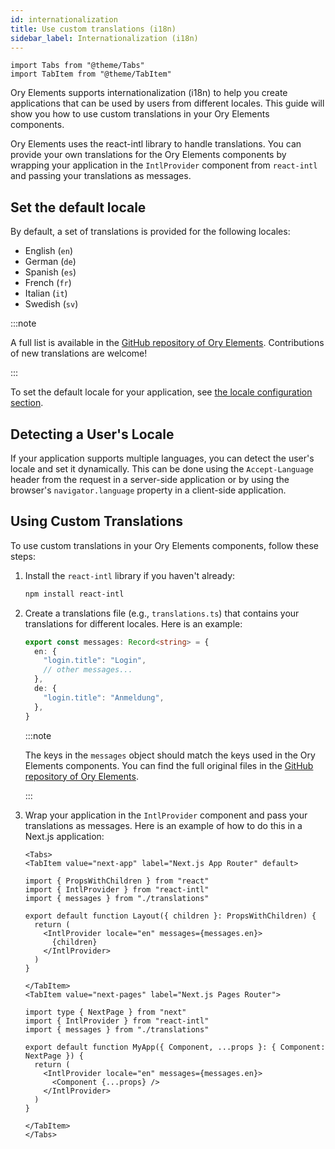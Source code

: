 ```yaml
---
id: internationalization
title: Use custom translations (i18n)
sidebar_label: Internationalization (i18n)
---
```


```mdx-code-block
import Tabs from "@theme/Tabs"
import TabItem from "@theme/TabItem"
```

Ory Elements supports internationalization (i18n) to help you create applications that can be used by users from different
locales. This guide will show you how to use custom translations in your Ory Elements components.

Ory Elements uses the react-intl library to handle translations. You can provide your own translations for the Ory Elements
components by wrapping your application in the `IntlProvider` component from `react-intl` and passing your translations as
messages.

## Set the default locale

By default, a set of translations is provided for the following locales:

- English (`en`)
- German (`de`)
- Spanish (`es`)
- French (`fr`)
- Italian (`it`)
- Swedish (`sv`)

:::note

A full list is available in the
[GitHub repository of Ory Elements](https://github.com/ory/elements/tree/main/packages/elements-react/src/locales). Contributions
of new translations are welcome!

:::

To set the default locale for your application, see [the locale configuration section](./04_configuration.mdx#locale-i18n).

## Detecting a User's Locale

If your application supports multiple languages, you can detect the user's locale and set it dynamically. This can be done using
the `Accept-Language` header from the request in a server-side application or by using the browser's `navigator.language` property
in a client-side application.

## Using Custom Translations

To use custom translations in your Ory Elements components, follow these steps:

1. Install the `react-intl` library if you haven't already:

   ```bash
   npm install react-intl
   ```

2. Create a translations file (e.g., `translations.ts`) that contains your translations for different locales. Here is an example:

   ```typescript title="translations.ts"
   export const messages: Record<string> = {
     en: {
       "login.title": "Login",
       // other messages...
     },
     de: {
       "login.title": "Anmeldung",
     },
   }
   ```

   :::note

   The keys in the `messages` object should match the keys used in the Ory Elements components. You can find the full original
   files in the
   [GitHub repository of Ory Elements](https://github.com/ory/elements/tree/main/packages/elements-react/src/locales).

   :::

3. Wrap your application in the `IntlProvider` component and pass your translations as messages. Here is an example of how to do
   this in a Next.js application:

   ```mdx-code-block
   <Tabs>
   <TabItem value="next-app" label="Next.js App Router" default>
   ```

   ```tsx title="layout.tsx"
   import { PropsWithChildren } from "react"
   import { IntlProvider } from "react-intl"
   import { messages } from "./translations"

   export default function Layout({ children }: PropsWithChildren) {
     return (
       <IntlProvider locale="en" messages={messages.en}>
         {children}
       </IntlProvider>
     )
   }
   ```

   ```mdx-code-block
   </TabItem>
   <TabItem value="next-pages" label="Next.js Pages Router">
   ```

   ```tsx title="app.tsx"
   import type { NextPage } from "next"
   import { IntlProvider } from "react-intl"
   import { messages } from "./translations"

   export default function MyApp({ Component, ...props }: { Component: NextPage }) {
     return (
       <IntlProvider locale="en" messages={messages.en}>
         <Component {...props} />
       </IntlProvider>
     )
   }
   ```

   ```mdx-code-block
   </TabItem>
   </Tabs>
   ```
